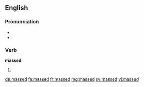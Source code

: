 ==English==
===Pronunciation===
* {{IPA|/mæst/}}
* {{homophones|mast}}
===Verb===
'''massed'''

# {{past of|mass}}

[[de:massed]]
[[fa:massed]]
[[fr:massed]]
[[mg:massed]]
[[sv:massed]]
[[vi:massed]]